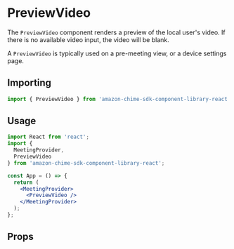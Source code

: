 
<Meta title="SDK Components/PreviewVideo" />

# PreviewVideo

The `PreviewVideo` component renders a preview of the local user's video. If there is no available video input, the video will be blank.

A `PreviewVideo` is typically used on a pre-meeting view, or a device settings page.

## Importing

```javascript
import { PreviewVideo } from 'amazon-chime-sdk-component-library-react';
```

## Usage

```jsx
import React from 'react';
import {
  MeetingProvider,
  PreviewVideo
} from 'amazon-chime-sdk-component-library-react';

const App = () => {
  return (
    <MeetingProvider>
      <PreviewVideo />
    </MeetingProvider>
  );
};
```

## Props

<Props of={PreviewVideo} />

